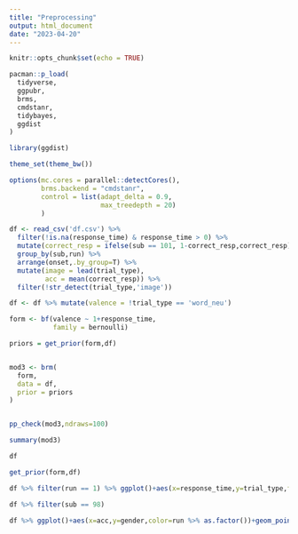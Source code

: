 ```yaml
---
title: "Preprocessing"
output: html_document
date: "2023-04-20"
---
```


```r
knitr::opts_chunk$set(echo = TRUE)
```


```r
pacman::p_load(
  tidyverse,
  ggpubr,
  brms,
  cmdstanr,
  tidybayes,
  ggdist
)

library(ggdist)

theme_set(theme_bw())

options(mc.cores = parallel::detectCores(), 
        brms.backend = "cmdstanr", 
        control = list(adapt_delta = 0.9,
                       max_treedepth = 20)
        )
```


```r
df <- read_csv('df.csv') %>% 
  filter(!is.na(response_time) & response_time > 0) %>% 
  mutate(correct_resp = ifelse(sub == 101, 1-correct_resp,correct_resp)) %>% 
  group_by(sub,run) %>% 
  arrange(onset,.by_group=T) %>% 
  mutate(image = lead(trial_type),
         acc = mean(correct_resp)) %>% 
  filter(!str_detect(trial_type,'image'))
```
```r
df <- df %>% mutate(valence = !trial_type == 'word_neu')

form <- bf(valence ~ 1+response_time,
           family = bernoulli)

priors = get_prior(form,df)


mod3 <- brm(
  form,
  data = df,
  prior = priors
)


pp_check(mod3,ndraws=100)

summary(mod3)

df
```

```r
get_prior(form,df)
```


```r
df %>% filter(run == 1) %>% ggplot()+aes(x=response_time,y=trial_type,fill=correct_resp,color=image)+stat_halfeye(alpha=0.5)+xlim(0.3,1)
```

```r
df %>% filter(sub == 98)
```


```r
df %>% ggplot()+aes(x=acc,y=gender,color=run %>% as.factor())+geom_point()
```


